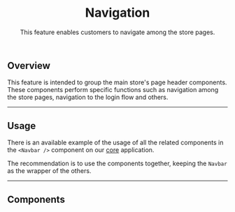 


<header>

# Navigation

This feature enables customers to navigate among the store pages.

</header>

## Overview

This feature is intended to group the main store's page header components. These components perform specific functions such as navigation among the store pages, navigation to the login flow and others.

---

## Usage

There is an available example of the usage of all the related components in the `<Navbar />` component on our [core](https://github.com/vtex/faststore/tree/main/packages/core/src/components/navigation/Navbar/Navbar.tsx) application.

The recommendation is to use the components together, keeping the `Navbar` as the wrapper of the others.

---

## Components

<SectionList grid="column" columns={1}>
  <SectionItem
    title="Navbar"
    description="Represents the page header and groups features like Search and Regionalization."
    actionPath="/components/organisms/navbar"
  >
    <UIProvider>
      <NavbarUsage />
    </UIProvider>
  </SectionItem>
  <SectionItem
    title="NavbarSlider"
    description="As part of the Navbar, this component it its mobile version used to list the navigation links."
    actionPath="/components/molecules/navbar-slider"
  >
    <UIProvider>
      <NavbarSliderUsage />
    </UIProvider>
  </SectionItem>
  <SectionItem
    title="NavbarLinks"
    description="Displays a set of navigation links."
    actionPath="/components/molecules/navbar-links"
  >
    <UIProvider>
      <Navbar>
        <NavbarLinksUsage />
      </Navbar>
    </UIProvider>
  </SectionItem>
</SectionList>
